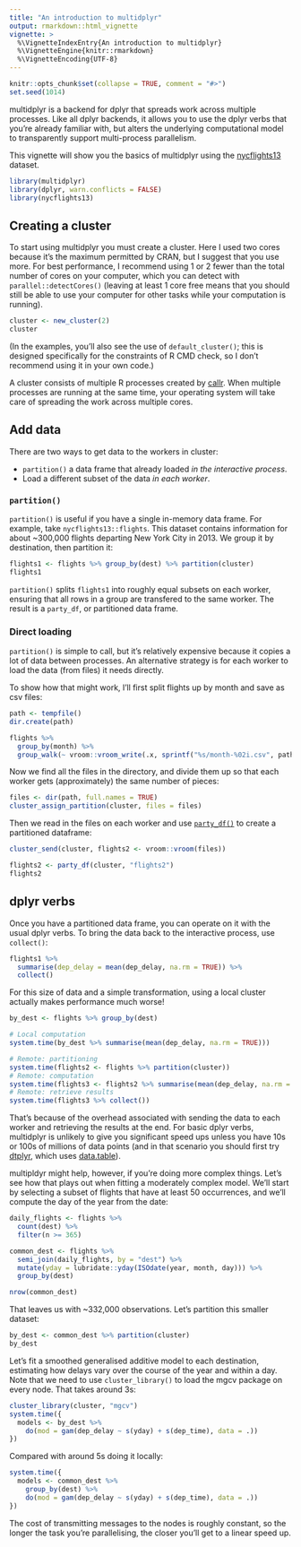 ```yaml
---
title: "An introduction to multidplyr"
output: rmarkdown::html_vignette
vignette: >
  %\VignetteIndexEntry{An introduction to multidplyr}
  %\VignetteEngine{knitr::rmarkdown}
  %\VignetteEncoding{UTF-8}
---
```


```r
knitr::opts_chunk$set(collapse = TRUE, comment = "#>")
set.seed(1014)
```

multidplyr is a backend for dplyr that spreads work across multiple processes. Like all dplyr backends, it allows you to use the dplyr verbs that you're already familiar with, but alters the underlying computational model to transparently support multi-process parallelism. 

This vignette will show you the basics of multidplyr using the [nycflights13](https://CRAN.R-project.org/package=nycflights13) dataset.

```r
library(multidplyr)
library(dplyr, warn.conflicts = FALSE)
library(nycflights13)
```

## Creating a cluster

To start using multidplyr you must create a cluster. Here I used two cores because it's the maximum permitted by CRAN, but I suggest that you use more. For best performance, I recommend using 1 or 2 fewer than the total number of cores on your computer, which you can detect with `parallel::detectCores()` (leaving at least 1 core free means that you should still be able to use your computer for other tasks while your computation is running). 

```r
cluster <- new_cluster(2)
cluster
```

(In the examples, you'll also see the use of `default_cluster()`; this is designed specifically for the constraints of R CMD check, so I don't recommend using it in your own code.)

A cluster consists of multiple R processes created by [callr](http://callr.r-lib.org/). When multiple processes are running at the same time, your operating system will take care of spreading the work across multiple cores.

## Add data

There are two ways to get data to the workers in  cluster:

* `partition()` a data frame that already loaded *in the interactive process*.
* Load a different subset of the data *in each worker*.

### `partition()`

`partition()` is useful if you have a single in-memory data frame. For example, take `nycflights13::flights`. This dataset contains information for about ~300,000 flights departing New York City in 2013. We group it by destination, then partition it:

```r
flights1 <- flights %>% group_by(dest) %>% partition(cluster)
flights1
```

`partition()` splits `flights1` into roughly equal subsets on each worker, ensuring that all rows in a group are transfered to the same worker. The result is a `party_df`, or partitioned data frame. 

### Direct loading

`partition()` is simple to call, but it's relatively expensive because it copies a lot of data between processes. An alternative strategy is for each worker to load the data (from files) it needs directly. 

To show how that might work, I'll first split flights up by month and save as csv files:

```r
path <- tempfile()
dir.create(path)

flights %>% 
  group_by(month) %>% 
  group_walk(~ vroom::vroom_write(.x, sprintf("%s/month-%02i.csv", path, .y$month)))
```

Now we find all the files in the directory, and divide them up so that each worker gets (approximately) the same number of pieces:

```r
files <- dir(path, full.names = TRUE)
cluster_assign_partition(cluster, files = files)
```

Then we read in the files on each worker and use [`party_df()`](https://multidplyr.tidyverse.org/reference/party_df.html) to create a partitioned dataframe:

```r
cluster_send(cluster, flights2 <- vroom::vroom(files))

flights2 <- party_df(cluster, "flights2")
flights2
```

## dplyr verbs

Once you have a partitioned data frame, you can operate on it with the usual dplyr verbs. To bring the data back to the interactive process, use `collect()`:

```r
flights1 %>% 
  summarise(dep_delay = mean(dep_delay, na.rm = TRUE)) %>% 
  collect()
```

For this size of data and a simple transformation, using a local cluster actually makes performance much worse!

```r
by_dest <- flights %>% group_by(dest)

# Local computation
system.time(by_dest %>% summarise(mean(dep_delay, na.rm = TRUE)))

# Remote: partitioning
system.time(flights2 <- flights %>% partition(cluster))
# Remote: computation
system.time(flights3 <- flights2 %>% summarise(mean(dep_delay, na.rm = TRUE)))
# Remote: retrieve results
system.time(flights3 %>% collect())
```

That's because of the overhead associated with sending the data to each worker and retrieving the results at the end. For basic dplyr verbs, multidplyr is unlikely to give you significant speed ups unless you have 10s or 100s of millions of data points (and in that scenario you should first try [dtplyr](http://dtplyr.tidyverse.org/), which uses [data.table](http://R-datatable.com/)). 

multipldyr might help, however, if you're doing more complex things. Let's see how that plays out when fitting a moderately complex model. We'll start by selecting a subset of flights that have at least 50 occurrences, and we'll compute the day of the year from the date:

```r
daily_flights <- flights %>%
  count(dest) %>%
  filter(n >= 365)

common_dest <- flights %>% 
  semi_join(daily_flights, by = "dest") %>% 
  mutate(yday = lubridate::yday(ISOdate(year, month, day))) %>% 
  group_by(dest)

nrow(common_dest)
```

That leaves us with ~332,000 observations. Let's partition this smaller dataset:

```r
by_dest <- common_dest %>% partition(cluster)
by_dest
```

Let's fit a smoothed generalised additive model to each destination, estimating how delays vary over the course of the year and within a day. Note that we need to use `cluster_library()` to load the mgcv package on every node. That takes around 3s:

```r
cluster_library(cluster, "mgcv")
system.time({
  models <- by_dest %>% 
    do(mod = gam(dep_delay ~ s(yday) + s(dep_time), data = .))
})
```

Compared with around 5s doing it locally:

```r
system.time({
  models <- common_dest %>% 
    group_by(dest) %>% 
    do(mod = gam(dep_delay ~ s(yday) + s(dep_time), data = .))
})
```

The cost of transmitting messages to the nodes is roughly constant, so the longer the task you're parallelising, the closer you'll get to a linear speed up. 
